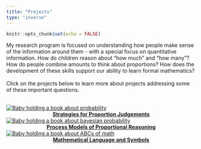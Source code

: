 ```yaml
---
title: "Projects"
type: "inverse"
---
```


```r
knitr::opts_chunk$set(echo = FALSE)
```


My research program is focused on understanding how people make sense of the information around them - with a special focus on quantitative information. How do children reason about "how much" and "how many"? How do people combine amounts to think about proportions? How does the development of these skills support our ability to learn formal mathematics? 
<br>
<br>
Click on the projects below to learn more about projects addressing some of these important questions.
<br>
<br>

<div class = "row">

<div class = "col-md-4">
[![Baby holding a book about probability](images/E_Probability.jpg)](projects_strategies.html)
<center>
<strong>[Strategies for Proportion Judgements](projects_strategies.html)</strong>
</center>

</div>
<div class = "col-md-4">

[![Baby holding a book about bayesian probability](images/E_Bayesian.jpg)](projects_processes.html)
<center>
<strong>[Process Models of Proportional Reasoning](projects_processes.html)</strong>
</center>
</div>

<div class = "col-md-4">
[![Baby holding a book about ABCs of math](images/E_book.jpg)](projects_language.html)
<center>
<strong>[Mathematical Language and Symbols](projects_language.html)</strong>
</center>

</div>
</div>


